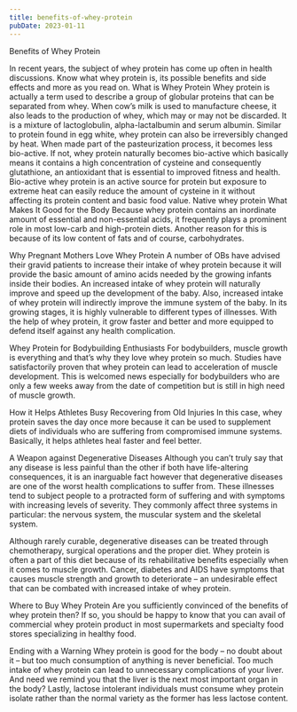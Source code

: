 ```yaml
---
title: benefits-of-whey-protein
pubDate: 2023-01-11
---
```


Benefits of Whey Protein

In recent years, the subject of whey protein has come up often in health discussions. Know what whey protein is, its possible benefits and side effects and more as you read on.
What is Whey Protein
Whey protein is actually a term used to describe a group of globular proteins that can be separated from whey. When cow’s milk is used to manufacture cheese, it also leads to the production of whey, which may or may not be discarded. It is a mixture of lactoglobulin, alpha-lactalbumin and serum albumin.
Similar to protein found in egg white, whey protein can also be irreversibly changed by heat. When made part of the pasteurization process, it becomes less bio-active. If not, whey protein naturally becomes bio-active which basically means it contains a high concentration of cysteine and consequently glutathione, an antioxidant that is essential to improved fitness and health.
Bio-active whey protein is an active source for protein but exposure to extreme heat can easily reduce the amount of cysteine in it without affecting its protein content and basic food value. Native whey protein 
What Makes It Good for the Body
Because whey protein contains an inordinate amount of essential and non-essential acids, it frequently plays a prominent role in most low-carb and high-protein diets. Another reason for this is because of its low content of fats and of course, carbohydrates.

Why Pregnant Mothers Love Whey Protein
A number of OBs have advised their gravid patients to increase their intake of whey protein because it will provide the basic amount of amino acids needed by the growing infants inside their bodies. An increased intake of whey protein will naturally improve and speed up the development of the baby. Also, increased intake of whey protein will indirectly improve the immune system of the baby. In its growing stages, it is highly vulnerable to different types of illnesses. With the help of whey protein, it grow faster and better and more equipped to defend itself against any health complication.

Whey Protein for Bodybuilding Enthusiasts
For bodybuilders, muscle growth is everything and that’s why they love whey protein so much. Studies have satisfactorily proven that whey protein can lead to acceleration of muscle development. This is welcomed news especially for bodybuilders who are only a few weeks away from the date of competition but is still in high need of muscle growth.

How it Helps Athletes Busy Recovering from Old Injuries
In this case, whey protein saves the day once more because it can be used to supplement diets of individuals who are suffering from compromised immune systems. Basically, it helps athletes heal faster and feel better.

A Weapon against Degenerative Diseases
Although you can’t truly say that any disease is less painful than the other if both have life-altering consequences, it is an inarguable fact however that degenerative diseases are one of the worst health complications to suffer from. These illnesses tend to subject people to a protracted form of suffering and with symptoms with increasing levels of severity. They commonly affect three systems in particular: the nervous system, the muscular system and the skeletal system.

Although rarely curable, degenerative diseases can be treated through chemotherapy, surgical operations and the proper diet. Whey protein is often a part of this diet because of its rehabilitative benefits especially when it comes to muscle growth. Cancer, diabetes and AIDS have symptoms that causes muscle strength and growth to deteriorate – an undesirable effect that can be combated with increased intake of whey protein.

Where to Buy Whey Protein
Are you sufficiently convinced of the benefits of whey protein then? If so, you should be happy to know that you can avail of commercial whey protein product in most supermarkets and specialty food stores specializing in healthy food.

Ending with a Warning
Whey protein is good for the body – no doubt about it – but too much consumption of anything is never beneficial. Too much intake of whey protein can lead to unnecessary complications of your liver. And need we remind you that the liver is the next most important organ in the body? Lastly, lactose intolerant individuals must consume whey protein isolate rather than the normal variety as the former has less lactose content.